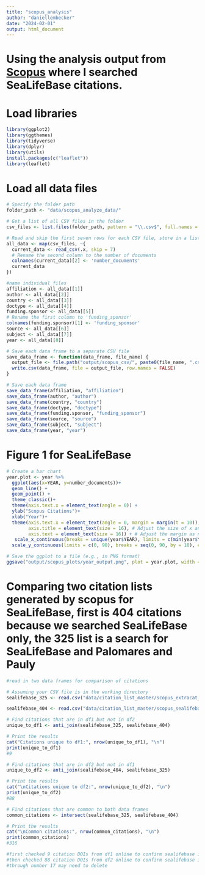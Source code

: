```yaml
---
title: "scopus_analysis"
author: "daniellembecker"
date: "2024-02-01"
output: html_document
---
```


# Using the analysis output from [Scopus](https://www.scopus.com/term/analyzer.uri?sort=plf-f&src=s&sid=c3cad66d9c803eb9e767bdd52c487fb7&sot=a&sdt=a&sl=16&s=ALL%28sealifebase%29&origin=resultslist&count=10&analyzeResults=Analyze+results) where I searched SeaLifeBase citations.


# Load libraries

```r
library(ggplot2)
library(ggthemes)
library(tidyverse)
library(dplyr)
library(utils)
install.packages(c("leaflet"))
library(leaflet)
```

# Load all data files

```r

# Specify the folder path
folder_path <- "data/scopus_analyze_data/"

# Get a list of all CSV files in the folder
csv_files <- list.files(folder_path, pattern = "\\.csv$", full.names = TRUE)

# Read and skip the first seven rows for each CSV file, store in a list
all_data <- map(csv_files, ~{
  current_data <- read_csv(.x, skip = 7)
  # Rename the second column to the number of documents
  colnames(current_data)[2] <- 'number_documents'
  current_data
})

#name individual files
affiliation <- all_data[[1]]
author <- all_data[[2]]
country <- all_data[[3]]
doctype <- all_data[[4]]
funding.sponsor <- all_data[[5]]
# Rename the first column to 'funding_sponsor'
colnames(funding.sponsor)[1] <- 'funding_sponsor'
source <- all_data[[6]]
subject <- all_data[[7]]
year <- all_data[[8]]

# Save each data frame to a separate CSV file
save_data_frame <- function(data_frame, file_name) {
  output_file <- file.path("output/scopus_csv/", paste0(file_name, ".csv"))
  write.csv(data_frame, file = output_file, row.names = FALSE)
}

# Save each data frame
save_data_frame(affiliation, "affiliation")
save_data_frame(author, "author")
save_data_frame(country, "country")
save_data_frame(doctype, "doctype")
save_data_frame(funding.sponsor, "funding_sponsor")
save_data_frame(source, "source")
save_data_frame(subject, "subject")
save_data_frame(year, "year")

```


# Figure 1 for SeaLifeBase
```r

# Create a bar chart
year.plot <- year %>%
  ggplot(aes(x=YEAR, y=number_documents))+
  geom_line() + 
  geom_point() +
  theme_classic()+
  theme(axis.text.x = element_text(angle = 0)) +
  ylab("Scopus Citations")+
  xlab("Year")+
  theme(axis.text.x = element_text(angle = 0, margin = margin(t = 10)),  # Adjust the margin as needed
        axis.title = element_text(size = 16), # Adjust the size of x and y axis labels
        axis.text = element_text(size = 16)) + # Adjust the margin as needed
   scale_x_continuous(breaks = unique(year$YEAR), limits = c(min(year$YEAR), max(year$YEAR) - 1), expand = c(0, 0))+
  scale_y_continuous(limits = c(0, 90), breaks = seq(0, 90, by = 10), expand = c(0, 0));year.plot

# Save the ggplot to a file (e.g., in PNG format)
ggsave("output/scopus_plots/year_output.png", plot = year.plot, width = 15, height = 6, dpi = 300)

```

# Comparing two citation lists generated by scopus for SeaLifeBase, first is 404 citations because we searched SeaLifeBase only, the 325 list is a search for SeaLifeBase and Palomares and Pauly

```r
#read in two data frames for comparison of citations

# Assuming your CSV file is in the working directory
sealifebase_325 <- read.csv("data/citation_list_master/scopus_extracat_citations_325.csv")

sealifebase_404 <- read.csv("data/citation_list_master/scopus_sealifebase_404.csv")

# Find citations that are in df1 but not in df2
unique_to_df1 <- anti_join(sealifebase_325, sealifebase_404)

# Print the results
cat("Citations unique to df1:", nrow(unique_to_df1), "\n")
print(unique_to_df1)
#9

# Find citations that are in df2 but not in df1
unique_to_df2 <- anti_join(sealifebase_404, sealifebase_325)

# Print the results
cat("\nCitations unique to df2:", nrow(unique_to_df2), "\n")
print(unique_to_df2)
#88

# Find citations that are common to both data frames
common_citations <- intersect(sealifebase_325, sealifebase_404)

# Print the results
cat("\nCommon citations:", nrow(common_citations), "\n")
print(common_citations)
#316

#first checked 9 citation DOIs from df1 online to confirm sealifebase is mentioned in the citation
#then checked 88 citation DOIs from df2 online to confirm sealifebase is mentioned in the citation 
#through number 17 may need to delete


```







